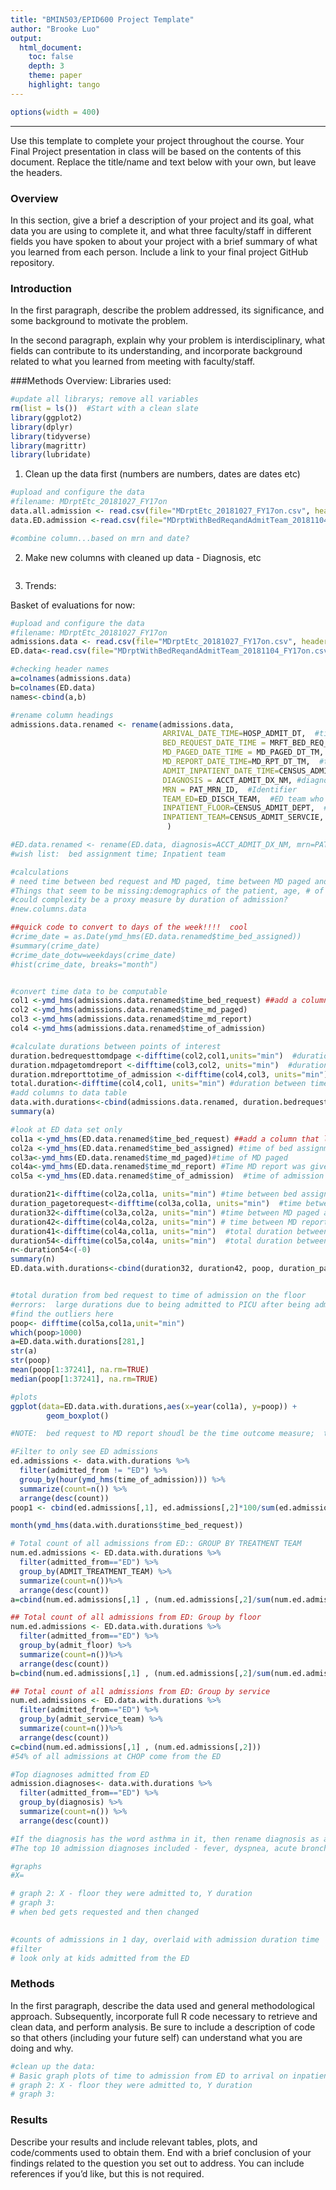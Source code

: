 ```yaml
---
title: "BMIN503/EPID600 Project Template"
author: "Brooke Luo"
output: 
  html_document:
    toc: false 
    depth: 3 
    theme: paper 
    highlight: tango
---
```

```r
options(width = 400)
```  
***
Use this template to complete your project throughout the course. Your Final Project presentation in class will be based on the contents of this document. Replace the title/name and text below with your own, but leave the headers.

### Overview
In this section, give a brief a description of your project and its goal, what data you are using to complete it, and what three faculty/staff in different fields you have spoken to about your project with a brief summary of what you learned from each person. Include a link to your final project GitHub repository.


### Introduction 
In the first paragraph, describe the problem addressed, its significance, and some background to motivate the problem.

In the second paragraph, explain why your problem is interdisciplinary, what fields can contribute to its understanding, and incorporate background related to what you learned from meeting with faculty/staff.

###Methods Overview:
Libraries used:
```r
#update all librarys; remove all variables
rm(list = ls())  #Start with a clean slate
library(ggplot2)
library(dplyr)
library(tidyverse)
library(magrittr)
library(lubridate)
```

1. Clean up the data first (numbers are numbers, dates are dates etc)
```r
#upload and configure the data
#filename: MDrptEtc_20181027_FY17on
data.all.admission <- read.csv(file="MDrptEtc_20181027_FY17on.csv", header=TRUE)
data.ED.admission <-read.csv(file="MDrptWithBedReqandAdmitTeam_20181104_FY17on.csv", header=TRUE)

#combine column...based on mrn and date?
```

2. Make new columns with cleaned up data - Diagnosis, etc
```r

```


3. Trends:




Basket of evaluations for now:
```r


#upload and configure the data
#filename: MDrptEtc_20181027_FY17on
admissions.data <- read.csv(file="MDrptEtc_20181027_FY17on.csv", header=TRUE)
ED.data<-read.csv(file="MDrptWithBedReqandAdmitTeam_20181104_FY17on.csv", header=TRUE)

#checking header names
a=colnames(admissions.data)
b=colnames(ED.data)
names<-cbind(a,b)

#rename column headings
admissions.data.renamed <- rename(admissions.data,
                                  ARRIVAL_DATE_TIME=HOSP_ADMIT_DT,  #time patient presented to ED / arrived in hospital
                                  BED_REQUEST_DATE_TIME = MRFT_BED_REQ_DT_TM,  #time the last bed request order was placed
                                  MD_PAGED_DATE_TIME = MD_PAGED_DT_TM,  #time the MD was marked as paged (variable)
                                  MD_REPORT_DATE_TIME=MD_RPT_DT_TM,  #time MD report was clicked as completed
                                  ADMIT_INPATIENT_DATE_TIME=CENSUS_ADMIT_TM,  #proxy time pt arrived on the floor
                                  DIAGNOSIS = ACCT_ADMIT_DX_NM, #diagnosis from the ED
                                  MRN = PAT_MRN_ID,  #Identifier
                                  TEAM_ED=ED_DISCH_TEAM,  #ED team who took care of this patient in ED
                                  INPATIENT_FLOOR=CENSUS_ADMIT_DEPT,  #inpatient floor location where the patient was admitted 
                                  INPATIENT_TEAM=CENSUS_ADMIT_SERVCIE,  #inpatient team who admitted the patient
                                   )

#ED.data.renamed <- rename(ED.data, diagnosis=ACCT_ADMIT_DX_NM, mrn=PAT_MRN_ID,  admitted_from=FROM_DEPT, admit_floor=CENSUS_ADMIT_DEPT, time_bed_request = MRFT_BED_REQ_DT_TM, time_md_paged=MD_PAGED_DT_TM, treatment_team_start_time = ADMIT_TREATMENT_START_DT, time_bed_assigned = BED_ASSIGN_DT_TM,  time_md_report=MD_RPT_DT_TM, ed_team=ED_DISCH_TEAM, admit_service_team=CENSUS_ADMIT_SERVCIE, time_of_arrival=HOSP_ADMIT_DT, time_of_admission=CENSUS_ADMIT_TM )
#wish list:  bed assignment time; Inpatient team

#calculations
# need time between bed request and MD paged, time between MD paged and MD report, time between Bed request and MD report, time to bed request and patient hitting the floor (probably the actual outcome measure)
#Things that seem to be missing:demographics of the patient, age, # of medications, problems on the problem list, # of labs ordered
#could complexity be a proxy measure by duration of admission?
#new.columns.data

##quick code to convert to days of the week!!!!  cool
#crime_date = as.Date(ymd_hms(ED.data.renamed$time_bed_assigned))
#summary(crime_date)
#crime_date_dotw=weekdays(crime_date)
#hist(crime_date, breaks="month")


#convert time data to be computable
col1 <-ymd_hms(admissions.data.renamed$time_bed_request) ##add a column that looks at time_hour, and takes out the hour the flight was scheduled to depart
col2 <-ymd_hms(admissions.data.renamed$time_md_paged)
col3 <-ymd_hms(admissions.data.renamed$time_md_report)
col4 <-ymd_hms(admissions.data.renamed$time_of_admission)

#calculate durations between points of interest
duration.bedrequesttomdpage <-difftime(col2,col1,units="min")  #duration between time of bed request to MD page 
duration.mdpagetomdreport <-difftime(col3,col2, units="min")  #duration between MD paged to MD report given
duration.mdreporttotime_of_admission <-difftime(col4,col3, units="min")  #duration between MD reported to Time of Admission
total.duration<-difftime(col4,col1, units="min") #duration between time MD was paged to Time of Admission
#add columns to data table
data.with.durations<-cbind(admissions.data.renamed, duration.bedrequesttomdpage, duration.mdpagetomdreport, duration.mdreporttotime_of_admission, total.duration)
summary(a)

#look at ED data set only
col1a <-ymd_hms(ED.data.renamed$time_bed_request) ##add a column that looks at time_hour, and takes out the hour the flight was scheduled to depart
col2a <-ymd_hms(ED.data.renamed$time_bed_assigned) #time of bed assignment
col3a<-ymd_hms(ED.data.renamed$time_md_paged)#time of MD paged
col4a<-ymd_hms(ED.data.renamed$time_md_report) #Time MD report was given
col5a <-ymd_hms(ED.data.renamed$time_of_admission)  #time of admission on inpatient

duration21<-difftime(col2a,col1a, units="min") #time between bed assigned (2) and bed request (1)
duration_pagetorequest<-difftime(col3a,col1a, units="min")  #time between MD page and bed request
duration32<-difftime(col3a,col2a, units="min") #time between MD paged and bed assigned;  if negative, specialty team was consulted (and button was clicked, but not the time that the team actually signed out)
duration42<-difftime(col4a,col2a, units="min") # time between MD report and bed assigned
duration41<-difftime(col4a,col1a, units="min")  #total duration between time of bed request to MD Report
duration54<-difftime(col5a,col4a, units="min")  #total duration between MD report to bed admission time
n<-duration54<(-0)
summary(n)
ED.data.with.durations<-cbind(duration32, duration42, poop, duration_pagetorequest, ED.data.renamed)


#total duration from bed request to time of admission on the floor
#errors:  large durations due to being admitted to PICU after being admitted to floor or just an error in general
#find the outliers here
poop<- difftime(col5a,col1a,unit="min")
which(poop>1000)
a=ED.data.with.durations[281,]
str(a)
str(poop)
mean(poop[1:37241], na.rm=TRUE)
median(poop[1:37241], na.rm=TRUE)

#plots
ggplot(data=ED.data.with.durations,aes(x=year(col1a), y=poop)) +
        geom_boxplot()

#NOTE:  bed request to MD report shoudl be the time outcome measure;  the bed request is when teh patient is deemed medically safe to initiate finding a bed.  MD report is when the MD has given the report.  The time between Bed request to MD page is loaded with errors (1/3 of the time MD paged is referring to when consult team is paged, other time is missing), the time between MD 

#Filter to only see ED admissions
ed.admissions <- data.with.durations %>%
  filter(admitted_from != "ED") %>%
  group_by(hour(ymd_hms(time_of_admission))) %>%
  summarize(count=n()) %>%
  arrange(desc(count))
poop1 <- cbind(ed.admissions[,1], ed.admissions[,2]*100/sum(ed.admissions[,2]))

month(ymd_hms(data.with.durations$time_bed_request))

# Total count of all admissions from ED:: GROUP BY TREATMENT TEAM
num.ed.admissions <- ED.data.with.durations %>%
  filter(admitted_from=="ED") %>%
  group_by(ADMIT_TREATMENT_TEAM) %>%
  summarize(count=n())%>%
  arrange(desc(count)) 
a=cbind(num.ed.admissions[,1] , (num.ed.admissions[,2]/sum(num.ed.admissions[,2])*100))

## Total count of all admissions from ED: Group by floor
num.ed.admissions <- ED.data.with.durations %>%
  filter(admitted_from=="ED") %>%
  group_by(admit_floor) %>%
  summarize(count=n())%>%
  arrange(desc(count)) 
b=cbind(num.ed.admissions[,1] , (num.ed.admissions[,2]/sum(num.ed.admissions[,2])*100))

## Total count of all admissions from ED: Group by service
num.ed.admissions <- ED.data.with.durations %>%
  filter(admitted_from=="ED") %>%
  group_by(admit_service_team) %>%
  summarize(count=n())%>%
  arrange(desc(count)) 
c=cbind(num.ed.admissions[,1] , (num.ed.admissions[,2]))
#54% of all admissions at CHOP come from the ED

#Top diagnoses admitted from ED
admission.diagnoses<- data.with.durations %>%
  filter(admitted_from=="ED") %>%
  group_by(diagnosis) %>%
  summarize(count=n()) %>%
  arrange(desc(count)) 

#If the diagnosis has the word asthma in it, then rename diagnosis as asthma
#The top 10 admission diagnoses included - fever, dyspnea, acute bronchiolitis, vomiting, convulsions, abdominal pain, appendicitis, asthma, ARDS, pneumonia, dehydration, wheezing, SS crisis, headache, cough.  But asthma shows up in a bunch of the various diagnoses.

#graphs
#X=

# graph 2: X - floor they were admitted to, Y duration
# graph 3: 
# when bed gets requested and then changed

  
#counts of admissions in 1 day, overlaid with admission duration time 
#filter
# look only at kids admitted from the ED

```


### Methods
In the first paragraph, describe the data used and general methodological approach. Subsequently, incorporate full R code necessary to retrieve and clean data, and perform analysis. Be sure to include a description of code so that others (including your future self) can understand what you are doing and why. 

```r
#clean up the data:
# Basic graph plots of time to admission from ED to arrival on inpatient
# graph 2: X - floor they were admitted to, Y duration
# graph 3: 
```

### Results
Describe your results and include relevant tables, plots, and code/comments used to obtain them. End with a brief conclusion of your findings related to the question you set out to address. You can include references if you'd like, but this is not required.
